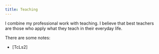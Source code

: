 ```yaml
---
title: Teaching
---
```


I combine my professional work with teaching.
I believe that best teachers are those who apply
what they teach in their everyday life.

There are some notes:

- [TcLs2]